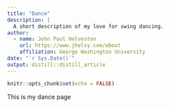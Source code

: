 ```yaml
---
title: "Dance"
description: |
  A short description of my love for swing dancing.
author:
  - name: John Paul Helveston
    url: https://www.jhelvy.com/about
    affiliation: George Washington University
date: "`r Sys.Date()`"
output: distill::distill_article
---
```


```r
knitr::opts_chunk$set(echo = FALSE)
```

This is my dance page
